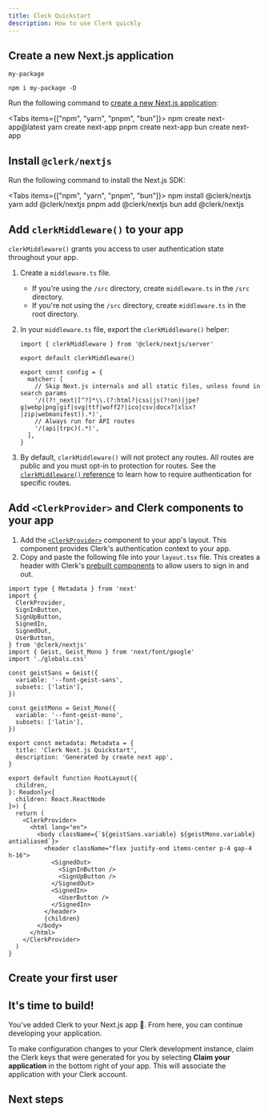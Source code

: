 ```yaml
---
title: Cleck Quickstart
description: How to use Clerk quickly
---
```



## Create a new Next.js application

```package-install
my-package
```

```package-install
npm i my-package -D
```

Run the following command to [create a new Next.js application](https://nextjs.org/docs/getting-started/installation):

<Tabs items={["npm", "yarn", "pnpm", "bun"]}>
  <Tab value="npm">
    <CodeBlock lang="bash" title="terminal">
      npm create next-app@latest
    </CodeBlock>
  </Tab>
  <Tab value="yarn">
    <CodeBlock lang="bash" title="terminal">
      yarn create next-app
    </CodeBlock>
  </Tab>
  <Tab value="pnpm">
      <CodeBlock lang="bash" title="terminal">
      pnpm create next-app
    </CodeBlock>
  </Tab>
  <Tab value="bun">
      <CodeBlock lang="bash" title="terminal">
      bun create next-app
    </CodeBlock>
  </Tab>
</Tabs>

## Install `@clerk/nextjs`

Run the following command to install the Next.js SDK:

<Tabs items={["npm", "yarn", "pnpm", "bun"]}>
  <Tab value="npm">
    <CodeBlock lang="bash" title="terminal">
      npm install @clerk/nextjs
    </CodeBlock>
  </Tab>
  <Tab value="yarn">
    <CodeBlock lang="bash" title="terminal">
      yarn add @clerk/nextjs
    </CodeBlock>
  </Tab>
  <Tab value="pnpm">
    <CodeBlock lang="bash" title="terminal">
      pnpm add @clerk/nextjs
    </CodeBlock>
  </Tab>
  <Tab value="bun">
    <CodeBlock lang="bash" title="terminal">
      bun add @clerk/nextjs
    </CodeBlock>
  </Tab>
</Tabs>

## Add `clerkMiddleware()` to your app


`clerkMiddleware()` grants you access to user authentication state throughout your app.

1. Create a `middleware.ts` file.
    - If you're using the `/src` directory, create `middleware.ts` in the `/src` directory.
    - If you're not using the `/src` directory, create `middleware.ts` in the root directory.
2. In your `middleware.ts` file, export the `clerkMiddleware()` helper:

    ```tsx {{ filename: 'middleware.ts' }}
    import { clerkMiddleware } from '@clerk/nextjs/server'

    export default clerkMiddleware()

    export const config = {
      matcher: [
        // Skip Next.js internals and all static files, unless found in search params
        '/((?!_next|[^?]*\\.(?:html?|css|js(?!on)|jpe?g|webp|png|gif|svg|ttf|woff2?|ico|csv|docx?|xlsx?|zip|webmanifest)).*)',
        // Always run for API routes
        '/(api|trpc)(.*)',
      ],
    }
    ```
3. By default, `clerkMiddleware()` will not protect any routes. All routes are public and you must opt-in to protection for routes. See the [`clerkMiddleware()` reference](/docs/references/nextjs/clerk-middleware) to learn how to require authentication for specific routes.

## Add `<ClerkProvider>` and Clerk components to your app

1. Add the [`<ClerkProvider>`](/docs/components/clerk-provider) component to your app's layout. This component provides Clerk's authentication context to your app.
1. Copy and paste the following file into your `layout.tsx` file. This creates a header with Clerk's [prebuilt components](/docs/components/overview) to allow users to sign in and out.

```tsx {{ filename: 'app/layout.tsx', mark: [[2, 9], 34, [37, 45], 49] }}
import type { Metadata } from 'next'
import {
  ClerkProvider,
  SignInButton,
  SignUpButton,
  SignedIn,
  SignedOut,
  UserButton,
} from '@clerk/nextjs'
import { Geist, Geist_Mono } from 'next/font/google'
import './globals.css'

const geistSans = Geist({
  variable: '--font-geist-sans',
  subsets: ['latin'],
})

const geistMono = Geist_Mono({
  variable: '--font-geist-mono',
  subsets: ['latin'],
})

export const metadata: Metadata = {
  title: 'Clerk Next.js Quickstart',
  description: 'Generated by create next app',
}

export default function RootLayout({
  children,
}: Readonly<{
  children: React.ReactNode
}>) {
  return (
    <ClerkProvider>
      <html lang="en">
        <body className={`${geistSans.variable} ${geistMono.variable} antialiased`}>
          <header className="flex justify-end items-center p-4 gap-4 h-16">
            <SignedOut>
              <SignInButton />
              <SignUpButton />
            </SignedOut>
            <SignedIn>
              <UserButton />
            </SignedIn>
          </header>
          {children}
        </body>
      </html>
    </ClerkProvider>
  )
}
```

## Create your first user


## It's time to build!

You've added Clerk to your Next.js app 🎉. From here, you can continue developing your application.

To make configuration changes to your Clerk development instance, claim the Clerk keys that were generated for you by selecting **Claim your application** in the bottom right of your app. This will associate the application with your Clerk account.


## Next steps
